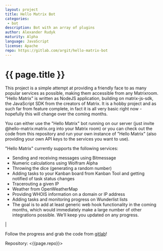 ```yaml
---
layout: project
title: Hello Matrix Bot
categories: 
 - bot
description: Bot with an array of plugins
author: Alexander Rudyk
maturity: Alpha
language: JavaScript
license: Apache
repo: https://gitlab.com/argit/hello-matrix-bot
---
```


# {{ page.title }}
This project is a simple attempt at providing a friendly face to as many popular services as possible, making them accessible from any Matrixroom. "Hello Matrix" is written as NodeJS application, building on matrix-js-sdk, the JavaScript SDK from the creators of Matrix. It is a hobby project and as such far from feature complete, in fact it is all very basic right now - hopefully this will change over the coming months.

You can either use the "Hello Matrix" bot running on our server (just invite @hello-matrix:matrix.org into your Matrix room) or you can check out the code from this repository and run your own instance of "Hello Matrix" (also providing your own API keys to the services you want to use).

"Hello Matrix" currently supports the following services:

* Sending and receiving messages using Bitmessage
* Numeric calculations using Wolfram Alpha
* Throwing the dice (generating a random number)
* Adding tasks to your Kanban board from Kanban Tool and getting notified of task status changes
* Tracerouting a given IP
* Weather from OpenWeatherMap
* Providing WHOIS information on a domain or IP address
* Adding tasks and monitoring progress on Wunderlist lists
* The goal is to add at least generic web hook functionality in the coming months, which would immediately make a large number of other integrations possible. We’ll keep you updated on any progress.

|

Follow the progress and grab the code from [gitlab](https://gitlab.com/argit/hello-matrix-bot)!

Repository: <{{page.repo}}>
